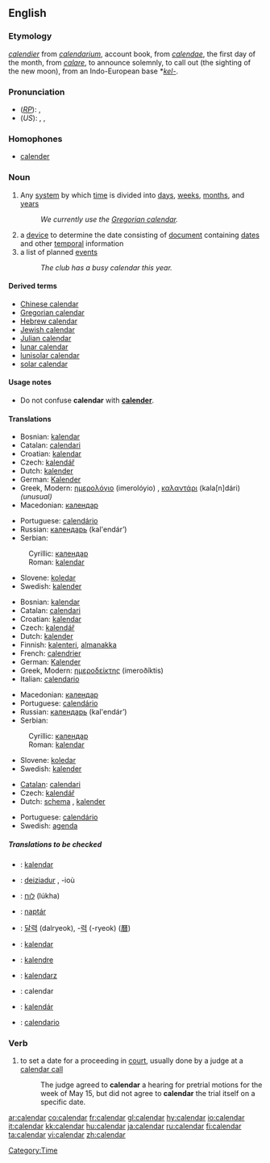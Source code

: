 ==English==

===Etymology===
{{OF.}} ''[[calendier]]'' from {{L.}} ''[[calendarium]]'', account book, from ''[[calendae]]'', the first day of the month, from ''[[calare]]'', to announce solemnly, to call out (the sighting of the new moon), from an Indo-European base *''[[kel-]]''.

===Pronunciation===
*(''[[RP]]''): {{IPA|/ˈkæləndə/}}, {{SAMPA|/"k{l@nd@/}}
*(''US''): {{AHD|kălʹəndər}}, {{IPA|/ˈkæləndɚ/}}, {{SAMPA|/"k{l@nd@`/}}

===Homophones===
*[[calender]]

===Noun===
{{en-noun}}
{{wikipedia}}
{{Wikisource1911Enc|Calendar}}

# Any [[system]] by which [[time]] is divided into [[day]]s, [[week]]s, [[month]]s, and [[year]]s
#:''We currently use the [[Gregorian calendar]].''
#a [[device]] to determine the date consisting of [[document]] containing [[date]]s and other [[temporal]] information
#a list of planned [[event]]s
#:''The club has a busy calendar this year.''

====Derived terms====
*[[Chinese calendar]]
*[[Gregorian calendar]]
*[[Hebrew calendar]]
*[[Jewish calendar]]
*[[Julian calendar]]
*[[lunar calendar]]
*[[lunisolar calendar]]
*[[solar calendar]]

====Usage notes====
*Do not confuse '''calendar''' with '''[[calender]]'''.

====Translations====
{{top|system by which time is divided}}
*Bosnian: [[kalendar#Bosnian|kalendar]] {{m}}
*Catalan: [[calendari]] {{m}}
*Croatian: [[kalendar#Croatian|kalendar]] {{m}}
*Czech: [[kalendář]] {{m}}
*Dutch: [[kalender#Dutch|kalender]] {{m}}
*German: [[Kalender]] {{m}}
*Greek, Modern: [[ημερολόγιο]] (imerolóyio) {{n}}, [[καλαντάρι]] (kala[n]dári) {{n}} ''(unusual)''
*Macedonian: [[календар#Macedonian|календар]] {{m}}
{{mid}}
*Portuguese: [[calendário]] {{m}}
*Russian: [[календарь]] (kal'endár’) {{m}}
*Serbian:
:Cyrillic: [[календар#Serbian|календар]] {{m}}
:Roman: [[kalendar#Serbian|kalendar]] {{m}}
*Slovene: [[koledar]] {{m}}
*Swedish: [[kalender#Swedish|kalender]] {{c}}
{{bottom}}

{{top|device used to determine the date}}
*Bosnian: [[kalendar#Bosnian|kalendar]] {{m}}
*Catalan: [[calendari]] {{m}}
*Croatian: [[kalendar#Croatian|kalendar]] {{m}}
*Czech: [[kalendář]] {{m}}
*Dutch: [[kalender#Dutch|kalender]] {{m}}
*Finnish: [[kalenteri]], [[almanakka]] {{italbrac|archaic}}
*French: [[calendrier]] {{m}}
*German: [[Kalender]] {{m}}
*Greek, Modern: [[ημεροδείκτης]] (imeroðíktis) {{m}}
*Italian: [[calendario]] {{m}}
{{mid}}
*Macedonian: [[календар#Macedonian|календар]] {{m}}
*Portuguese: [[calendário]] {{m}}
*Russian: [[календарь]] (kal'endár’) {{m}}
*Serbian:
:Cyrillic: [[календар#Serbian|календар]] {{m}}
:Roman: [[kalendar#Serbian|kalendar]] {{m}}
*Slovene: [[koledar]] {{m}}
*Swedish: [[kalender#Swedish|kalender]] {{c}}
{{bottom}}

{{top|a list of planned events}}
*[[Catalan]]: [[calendari]] {{m}}
*Czech: [[kalendář]] {{m}}
*Dutch: [[schema]] {{n}}, [[kalender#Dutch|kalender]] {{m}}
{{mid}}
*Portuguese: [[calendário]] {{m}}
*Swedish: [[agenda#Swedish|agenda]] {{c}}
{{bottom}}

=====Translations to be checked=====
<!--Remove this section once all of the translations below have been moved into the tables above.-->
{{checktrans}}
*{{ttbc|Albanian}}: [[kalendar]] {{m}}
*{{ttbc|Breton}}: [[deiziadur]] {{m}}, -ioù
*{{ttbc|Hebrew}}: [[לוח]] (lúkha) {{m}}
*{{ttbc|Hungarian}}: [[naptár]]
*{{ttbc|Korean}}: [[달력]] (dalryeok), -[[력]] (-ryeok) ([[曆]])
*{{ttbc|Malay}}: [[kalendar]]
*{{ttbc|Novial}}: [[kalendre]]
*{{ttbc|Polish}}: [[kalendarz]] {{m}}
*{{ttbc|Romanian}}: calendar {{n}}
*{{ttbc|Slovak}}: [[kalendár]] {{m}}
*{{ttbc|Spanish}}: [[calendario]] {{m}}

===Verb===
{{en-verb}}

#{{law}} to set a date for a proceeding in [[court]], usually done by a judge at a [[calendar call]]
#:The judge agreed to '''calendar''' a hearing for pretrial motions for the week of May 15, but did not agree to '''calendar''' the trial itself on a specific date.

<!-- SPAM
===External links===
*[http://www.smart-info-guide.com/free-calendars Guide to free calendars]-->

[[Category:Time]]

[[ar:calendar]]
[[co:calendar]]
[[fr:calendar]]
[[gl:calendar]]
[[hy:calendar]]
[[io:calendar]]
[[it:calendar]]
[[kk:calendar]]
[[hu:calendar]]
[[ja:calendar]]
[[ru:calendar]]
[[fi:calendar]]
[[ta:calendar]]
[[vi:calendar]]
[[zh:calendar]]